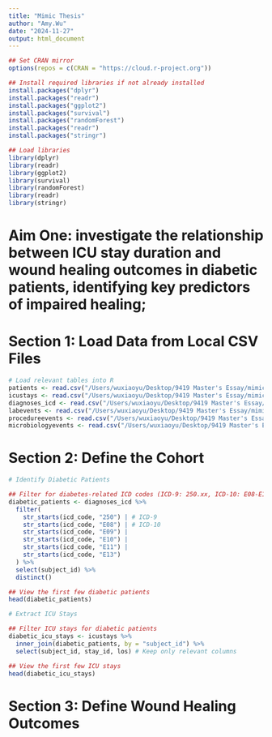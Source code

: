 ```yaml
---
title: "Mimic Thesis"
author: "Amy.Wu"
date: "2024-11-27"
output: html_document
---
```


```r
## Set CRAN mirror
options(repos = c(CRAN = "https://cloud.r-project.org"))

## Install required libraries if not already installed
install.packages("dplyr")
install.packages("readr")
install.packages("ggplot2")
install.packages("survival")
install.packages("randomForest")
install.packages("readr")
install.packages("stringr")

## Load libraries
library(dplyr)
library(readr)
library(ggplot2)
library(survival)
library(randomForest)
library(readr)
library(stringr)

```

# Aim One: investigate the relationship between ICU stay duration and wound healing outcomes in diabetic patients, identifying key predictors of impaired healing;

# Section 1:  Load Data from Local CSV Files
```r
# Load relevant tables into R
patients <- read.csv("/Users/wuxiaoyu/Desktop/9419 Master's Essay/mimic-iv-3.1/hosp/patients.csv")
icustays <- read.csv("/Users/wuxiaoyu/Desktop/9419 Master's Essay/mimic-iv-3.1/icu/icustays.csv")
diagnoses_icd <- read.csv("/Users/wuxiaoyu/Desktop/9419 Master's Essay/mimic-iv-3.1/hosp/diagnoses_icd.csv")
labevents <- read.csv("/Users/wuxiaoyu/Desktop/9419 Master's Essay/mimic-iv-3.1/hosp/labevents.csv")
procedureevents <- read.csv("/Users/wuxiaoyu/Desktop/9419 Master's Essay/mimic-iv-3.1/icu/procedureevents.csv")
microbiologyevents <- read.csv("/Users/wuxiaoyu/Desktop/9419 Master's Essay/mimic-iv-3.1/hosp/microbiologyevents.csv")
```

# Section 2: Define the Cohort
```r
# Identify Diabetic Patients

## Filter for diabetes-related ICD codes (ICD-9: 250.xx, ICD-10: E08-E13)
diabetic_patients <- diagnoses_icd %>%
  filter(
    str_starts(icd_code, "250") | # ICD-9
    str_starts(icd_code, "E08") | # ICD-10
    str_starts(icd_code, "E09") |
    str_starts(icd_code, "E10") |
    str_starts(icd_code, "E11") |
    str_starts(icd_code, "E13")
  ) %>%
  select(subject_id) %>%
  distinct()

## View the first few diabetic patients
head(diabetic_patients)

# Extract ICU Stays

## Filter ICU stays for diabetic patients
diabetic_icu_stays <- icustays %>%
  inner_join(diabetic_patients, by = "subject_id") %>%
  select(subject_id, stay_id, los) # Keep only relevant columns

## View the first few ICU stays
head(diabetic_icu_stays)

```
# Section 3: Define Wound Healing Outcomes
```r

```
